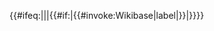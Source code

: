 {{#ifeq:{{{fake|A}}}|{{{fake|B}}}||{{#if:{{{wikidata|}}}|{{#invoke:Wikibase|label|{{{wikidata|}}}}}|{{{name}}}}}}}